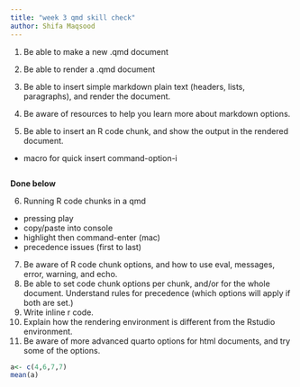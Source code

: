 ```yaml
---
title: "week 3 qmd skill check"
author: Shifa Maqsood
---
```


1. Be able to make a new .qmd document


2. Be able to render a .qmd document
3. Be able to insert simple markdown plain text (headers, lists, paragraphs), and render the document.
4. Be aware of resources to help you learn more about markdown options.
5. Be able to insert an R code chunk, and show the output in the rendered document.
 - macro for quick insert
 command-option-i
```r

```
 
 **Done below**
 
6. Running R code chunks in a qmd
  - pressing play
  - copy/paste into console
  - highlight then command-enter (mac) 
  - precedence issues (first to last)
7. Be aware of R code chunk options, and how to use eval, messages, error, warning, and echo.
8. Be able to set code chunk options per chunk, and/or for the whole document. Understand rules for precedence (which options will apply if both are set.)
9. Write inline r code.
10. Explain how the rendering environment is different from the Rstudio environment.
11. Be aware of more advanced quarto options for html documents, and try some of the options.
```r
a<- c(4,6,7,7)
mean(a)

```


